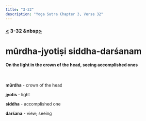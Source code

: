 ```yaml
---
title: "3-32"
description: "Yoga Sutra Chapter 3, Verse 32"
---
```


### [<](/Chapter-3/3-31) 3-32 &nbsp[>](/Chapter-3/3-33/)

# mūrdha-jyotiṣi siddha-darśanam

#### On the light in the crown of the head, seeing accomplished ones

<br />

**mūrdha** - crown of the head

**jyotis** - light

**siddha** - accomplished one

**darśana** - view; seeing

<br />

